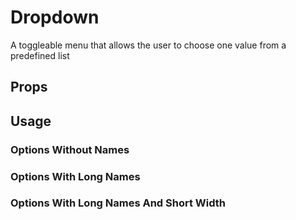 

# Dropdown

A toggleable menu that allows the user to choose one value from a predefined list

<Canvas>
  <Story id="components-ui-dropdown--default-story" />
</Canvas>

## Props

<ArgTypes of={Dropdown} />

## Usage

### Options Without Names

<Canvas>
  <Story id="components-ui-dropdown--options-without-names" />
</Canvas>

### Options With Long Names

<Canvas>
  <Story id="components-ui-dropdown--options-with-long-names" />
</Canvas>

### Options With Long Names And Short Width

<Canvas>
  <Story id="components-ui-dropdown--options-with-long-names-and-short-width" />
</Canvas>
